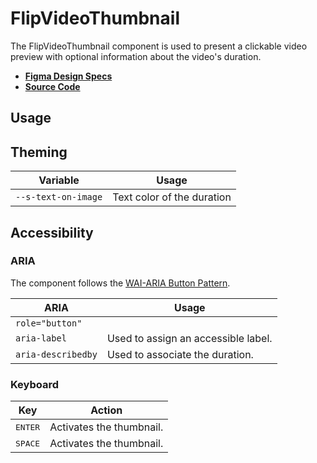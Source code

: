 
<Meta title="Components/FlipVideoThumbnail" />

# FlipVideoThumbnail

The FlipVideoThumbnail component is used to present a clickable video preview
with optional information about the video's duration.

- **[Figma Design Specs](https://www.figma.com/file/iRHiAFsHxnzux8gQ9EjlZe/Swirl-Components?node-id=205%3A4338)**
- **[Source Code](https://github.com/flip-corp/swirl/tree/main/packages/swirl-components/src/components/flip-video-thumbnail)**

## Usage

<Canvas withSource="open">
  <Story id="components-flipvideothumbnail--flip-video-thumbnail" />
</Canvas>

<ArgsTable story="." />

## Theming

| Variable            | Usage                      |
| ------------------- | -------------------------- |
| `--s-text-on-image` | Text color of the duration |

## Accessibility

### ARIA

The component follows the
[WAI-ARIA Button Pattern](https://www.w3.org/WAI/ARIA/apg/patterns/button/).

| ARIA               | Usage                               |
| ------------------ | ----------------------------------- |
| `role="button"`    |                                     |
| `aria-label`       | Used to assign an accessible label. |
| `aria-describedby` | Used to associate the duration.     |

### Keyboard

| Key              | Action                   |
| ---------------- | ------------------------ |
| <kbd>ENTER</kbd> | Activates the thumbnail. |
| <kbd>SPACE</kbd> | Activates the thumbnail. |

